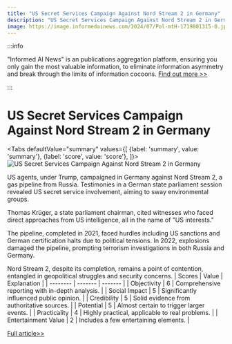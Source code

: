 ```yaml
---
title: "US Secret Services Campaign Against Nord Stream 2 in Germany"
description: "US Secret Services Campaign Against Nord Stream 2 in Germany"
image: https://image.informedainews.com/2024/07/Pol-mtH-1719801315-0.jpg
---
```



:::info

"Informed AI News" is an publications aggregation platform, ensuring you only gain the most valuable information, to eliminate information asymmetry and break through the limits of information cocoons.  [Find out more >>](/)

:::

# US Secret Services Campaign Against Nord Stream 2 in Germany


<Tabs
	defaultValue="summary"
	values={[
	{label: 'summary', value: 'summary'},
	{label: 'score', value: 'score'},
]}>
<TabItem value="summary">
<img
  src="https://image.informedainews.com/2024/07/Pol-mtH-1719801315-0.jpg"
  alt="US Secret Services Campaign Against Nord Stream 2 in Germany"
/>



US agents, under Trump, campaigned in Germany against Nord Stream 2, a gas pipeline from Russia. Testimonies in a German state parliament session revealed US secret service involvement, aiming to sway environmental groups.

Thomas Krüger, a state parliament chairman, cited witnesses who faced direct approaches from US intelligence, all in the name of "US interests."

The pipeline, completed in 2021, faced hurdles including US sanctions and German certification halts due to political tensions. In 2022, explosions damaged the pipeline, prompting terrorism investigations in both Russia and Germany.

Nord Stream 2, despite its completion, remains a point of contention, entangled in geopolitical struggles and security concerns.
</TabItem>
<TabItem value="score">
	| Scores     | Value   | Explanation |
	| -------- | ------- | ------- |
	| Objectivity  | 6    | Comprehensive reporting with in-depth analysis.    |
	| Social Impact | 5     | Significantly influenced public opinion.    |
	| Credibility    | 5    | Solid evidence from authoritative sources.    |
	| Potential    | 5    | Almost certain to trigger larger events.    |
	| Practicality    | 4    | Highly practical, applicable to real problems.    |
	| Entertainment Value    | 2    | Includes a few entertaining elements.    |
</TabItem>
</Tabs>

[Full article>>](https://sputniknews.com/20240629/us-secret-services-campaigned-against-nord-stream-2-in-germany-parliamentary-inquiry-heard-1119181144.html)
